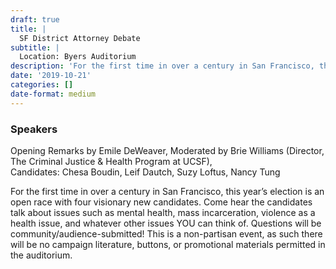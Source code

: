 ```yaml
---
draft: true 
title: |
  SF District Attorney Debate
subtitle: |
  Location: Byers Auditorium
description: 'For the first time in over a century in San Francisco, this year’s election is an open race with four visionary new candidates.'
date: '2019-10-21'
categories: []
date-format: medium 
---
```



### Speakers  
Opening Remarks by Emile DeWeaver, Moderated by Brie Williams (Director, The Criminal Justice & Health Program at UCSF),  
Candidates: Chesa Boudin, Leif Dautch, Suzy Loftus, Nancy Tung

For the first time in over a century in San Francisco, this year’s election is an open race with four visionary new candidates. Come hear the candidates talk about issues such as mental health, mass incarceration, violence as a health issue, and whatever other issues YOU can think of. Questions will be community/audience-submitted! This is a non-partisan event, as such there will be no campaign literature, buttons, or promotional materials permitted in the auditorium.


